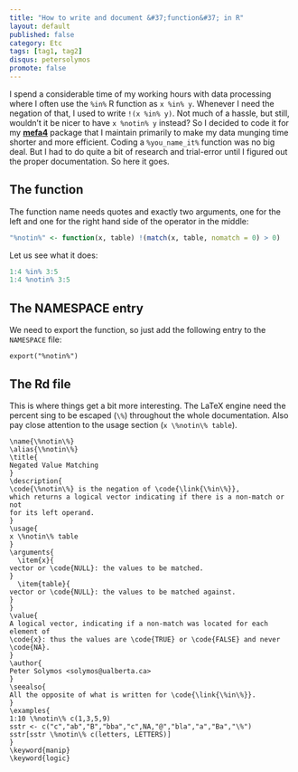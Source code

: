 ```yaml
---
title: "How to write and document &#37;function&#37; in R"
layout: default
published: false
category: Etc
tags: [tag1, tag2]
disqus: petersolymos
promote: false
---
```



I spend a considerable time of my working hours with data processing where I often use the `%in%` R function as `x %in% y`. Whenever I need the negation of that, I used to write `!(x %in% y)`. Not much of a hassle, but still, wouldn't it be nicer to have `x %notin% y` instead? So I decided to code it for my [**mefa4**](https://CRAN.R-project.org/package=mefa4) package that I maintain primarily to make my data munging time shorter and more efficient. Coding a `%you_name_it%` function was no big deal. But I had to do quite a bit of research and trial-error until I figured out the proper documentation. So here it goes.

## The function

The function name needs quotes and exactly two arguments, one for the left and one for the right hand side of the operator in the middle:

```r
"%notin%" <- function(x, table) !(match(x, table, nomatch = 0) > 0)
```

Let us see what it does:

```r
1:4 %in% 3:5
1:4 %notin% 3:5
```

## The NAMESPACE entry

We need to export the function, so just add the following entry to the `NAMESPACE` file:

```
export("%notin%")
```

## The Rd file

This is where things get a bit more interesting. The LaTeX engine need the percent sing to be escaped (`\%`) throughout the whole documentation. Also pay close attention to the usage section (`x \%notin\% table`).

```
\name{\%notin\%}
\alias{\%notin\%}
\title{
Negated Value Matching
}
\description{
\code{\%notin\%} is the negation of \code{\link{\%in\%}}, 
which returns a logical vector indicating if there is a non-match or not 
for its left operand.
}
\usage{
x \%notin\% table
}
\arguments{
  \item{x}{
vector or \code{NULL}: the values to be matched.
}
  \item{table}{
vector or \code{NULL}: the values to be matched against.
}
}
\value{
A logical vector, indicating if a non-match was located for each element of 
\code{x}: thus the values are \code{TRUE} or \code{FALSE} and never \code{NA}.
}
\author{
Peter Solymos <solymos@ualberta.ca>
}
\seealso{
All the opposite of what is written for \code{\link{\%in\%}}.
}
\examples{
1:10 \%notin\% c(1,3,5,9)
sstr <- c("c","ab","B","bba","c",NA,"@","bla","a","Ba","\%")
sstr[sstr \%notin\% c(letters, LETTERS)]
}
\keyword{manip}
\keyword{logic}
```
